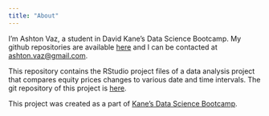 ```yaml
---
title: "About"
---
```


I'm Ashton Vaz, a student in David Kane's Data Science Bootcamp.  My github repositories are available [here](https://github.coom/ashtonvaz) and I can be contacted at [ashton.vaz@gmail.com](mailto:ashton.vaz@gmail.com).

This repository contains the RStudio project files of a data analysis project that compares equity prices changes to various date and time intervals.  The git repository of this project is [here](https://github.com/ashtonvaz/analysis-pricechange).

This project was created as a part of [Kane’s Data Science Bootcamp](https://bootcamp.davidkane.info/).
